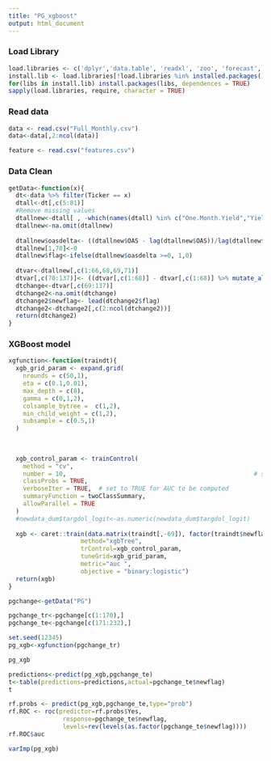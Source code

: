 ```yaml
---
title: "PG_xgboost"
output: html_document
---
```


### Load Library
```r
load.libraries <- c('dplyr','data.table', 'readxl', 'zoo', 'forecast', 'tseries', 'ggplot2',"randomForest","caret","Matrix","xgboost","rpart","party","pROC","vars")
install.lib <- load.libraries[!load.libraries %in% installed.packages()]
for(libs in install.lib) install.packages(libs, dependences = TRUE)
sapply(load.libraries, require, character = TRUE)
```

### Read data
```r
data <- read.csv("Full_Monthly.csv")
data<-data[,2:ncol(data)]
```

```r
feature <- read.csv("features.csv")
```


### Data Clean
```r
getData<-function(x){
  dt<-data %>% filter(Ticker == x)
  dtall<-dt[,c(5:81)]
  #Remove missing values
  dtallnew<-dtall[ , -which(names(dtall) %in% c("One.Month.Yield","Yield.1.Mo.Vol.63","Yield.1.Mo.Vol.21","VIX.VXV","VXV","Yield.30.Yr.Vol.63","Yield.30.Yr.Vol.21","Thirty.Year.Yield"))]
  dtallnew<-na.omit(dtallnew)
  
  dtallnew$oasdelta<- ((dtallnew$OAS - lag(dtallnew$OAS))/lag(dtallnew$OAS))*100
  dtallnew[1,70]<-0
  dtallnew$flag<-ifelse(dtallnew$oasdelta >=0, 1,0)
  
  dtvar<-dtallnew[,c(1:66,68,69,71)]
  dtvar[,c(70:137)]<- ((dtvar[,c(1:68)] - dtvar[,c(1:68)] %>% mutate_all(lag))/(dtvar[,c(1:68)] %>% mutate_all(lag) )) *100
  dtchange<-dtvar[,c(69:137)]
  dtchange2<-na.omit(dtchange)
  dtchange2$newflag<- lead(dtchange2$flag)
  dtchange2<-dtchange2[,c(2:ncol(dtchange2))]
  return(dtchange2)
}
```

### XGBoost model
```r
xgfunction<-function(traindt){
  xgb_grid_param <- expand.grid(
    nrounds = c(50,1),
    eta = c(0.1,0.01),
    max_depth = c(8),
    gamma = c(0,1,2),
    colsample_bytree =  c(1,2), 
    min_child_weight = c(1,2),
    subsample = c(0.5,1)
  )
  
  
  
  xgb_control_param <- trainControl(
    method = "cv",
    number = 10,                                                    # save losses across all models
    classProbs = TRUE,  
    verboseIter = TRUE,  # set to TRUE for AUC to be computed
    summaryFunction = twoClassSummary,
    allowParallel = TRUE
  )
  #newdata_dum$targdol_logit<-as.numeric(newdata_dum$targdol_logit)
  
  xgb <- caret::train(data.matrix(traindt[,-69]), factor(traindt$newflag,labels = c("No", "Yes")),
                    method="xgbTree",
                    trControl=xgb_control_param,
                    tuneGrid=xgb_grid_param,
                    metric="auc ",
                    objective = "binary:logistic")
  return(xgb)
}
```

```r
pgchange<-getData("PG")
```

```r
pgchange_tr<-pgchange[c(1:170),]
pgchange_te<-pgchange[c(171:232),]
```

```r
set.seed(12345)
pg_xgb<-xgfunction(pgchange_tr)
```

```r
pg_xgb
```


```r
predictions<-predict(pg_xgb,pgchange_te)
t<-table(predictions=predictions,actual=pgchange_te$newflag)
t
```

```r
rf.probs <- predict(pg_xgb,pgchange_te,type="prob")
rf.ROC <- roc(predictor=rf.probs$Yes,
               response=pgchange_te$newflag,
               levels=rev(levels(as.factor(pgchange_te$newflag))))
rf.ROC$auc
```

```r
varImp(pg_xgb)
```

